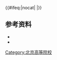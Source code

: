 {{Navbox
|name=北京高等院校
|title=[[北京市高等学校列表|北京高等院校]]
|state={{{state|autocollapse}}}
|image=
|style = text-align: left;
|groupstyle = text-align: center;
|bodyclass = hlist
|above=
*[[中国大陆高等学校列表]]
*[[北京市教育委员会]]

|group1=[[中华人民共和国军事院校列表|军事院校]]
|list1=
*[[中国人民解放军国防大学|国防大学]]<sup>[[中央军事委员会|（中央军委属）]][[副战区级]]本</sup>
*[[中国人民解放军战略支援部队航天工程大学|航天工程大学]]<sup>[[中国人民解放军战略支援部队|（战略支援部队）]][[正军级]]本</sup>
*[[中国人民解放军空军指挥学院|空军指挥学院]]<sup>[[中国人民解放军空军|（空军）]][[正军级]]本</sup>
*[[中国人民解放军陆军防化学院|陆军防化学院]]<sup>[[中国人民解放军陆军|（陆军）]][[副军级]]本</sup>
*[[中国人民解放军陆军装甲兵学院|陆军装甲兵学院]]<sup>[[中国人民解放军陆军|（陆军）]][[副军级]]本</sup>
*[[中国人民解放军陆军航空兵学院|陆军航空兵学院]]<sup>[[中国人民解放军陆军|（陆军）]][[副军级]]本</sup>
*[[中国人民武装警察部队特种警察学院|武警特警学院]]<sup>[[中国人民武装警察部队参谋部|（武警总部）]][[副军级]]本</sup>

|group2=[[中央部属高校|中央部属]]<br />[[普通高等学校|普通高校]]
|list2={{Navbox subgroup
|group1=[[中华人民共和国教育部直属高等学校列表|教育部]]
|list1=
*[[北京大学]]<sup>{{线路名|#00D2D3<!--一流学科-->}}{{线路名|#D22630<!--985-->}}{{线路名|#0092BC<!--211-->}}{{线路名|#97D700<!--国重-->}}</sup>
*[[清华大学]]<sup>{{线路名|#00D2D3<!--一流学科-->}}{{线路名|#D22630<!--985-->}}{{线路名|#0092BC<!--211-->}}{{线路名|#97D700<!--国重-->}}</sup>
*[[中国人民大学]]<sup>{{线路名|#00D2D3<!--一流学科-->}}{{线路名|#D22630<!--985-->}}{{线路名|#0092BC<!--211-->}}{{线路名|#97D700<!--国重-->}}</sup>
*[[北京师范大学]]<sup>{{线路名|#00D2D3<!--一流学科-->}}{{线路名|#D22630<!--985-->}}{{线路名|#0092BC<!--211-->}}{{线路名|#97D700<!--国重-->}}</sup>
*[[中国农业大学]]<sup>{{线路名|#00D2D3<!--一流学科-->}}{{线路名|#D22630<!--985-->}}{{线路名|#0092BC<!--211-->}}{{线路名|#97D700<!--国重-->}}</sup>
*[[北京科技大学]]<sup>{{线路名|#00D2D3<!--一流学科-->}}{{线路名|#0092BC<!--211-->}}{{线路名|#97D700<!--国重-->}}</sup>
*[[北京中医药大学]]<sup>{{线路名|#00D2D3<!--一流学科-->}}{{线路名|#0092BC<!--211-->}}{{线路名|#97D700<!--国重-->}}</sup>
*[[北京林业大学]]<sup>{{线路名|#00D2D3<!--一流学科-->}}{{线路名|#0092BC<!--211-->}}{{线路名|#97D700<!--国重-->}}</sup>
*[[中国矿业大学（北京）]]<sup>{{线路名|#00D2D3<!--一流学科-->}}{{线路名|#0092BC<!--211-->}}{{线路名|#97D700<!--国重-->}}</sup>
*[[中国地质大学（北京）]]<sup>{{线路名|#00D2D3<!--一流学科-->}}{{线路名|#0092BC<!--211-->}}{{线路名|#97D700<!--国重-->}}</sup>
*[[中国石油大学（北京）]]<sup>[[省部共建大学|（央企共建）]]{{线路名|#00D2D3<!--一流学科-->}}{{线路名|#0092BC<!--211-->}}{{线路名|#97D700<!--国重-->}}</sup>
*[[北京邮电大学]]<sup>{{线路名|#00D2D3<!--一流学科-->}}{{线路名|#0092BC<!--211-->}}{{线路名|#97D700<!--国重-->}}</sup>
*[[中国传媒大学]]<sup>{{线路名|#00D2D3<!--一流学科-->}}{{线路名|#0092BC<!--211-->}}</sup>
*[[中央美术学院]]<sup>{{线路名|#00D2D3<!--一流学科-->}}</sup>
*[[中国政法大学]]<sup>{{线路名|#00D2D3<!--一流学科-->}}{{线路名|#0092BC<!--211-->}}</sup>
*[[北京化工大学]]<sup>{{线路名|#00D2D3<!--一流学科-->}}{{线路名|#0092BC<!--211-->}}{{线路名|#97D700<!--国重-->}}</sup>
*[[华北电力大学]]<sup>{{线路名|#00D2D3<!--一流学科-->}}{{线路名|#0092BC<!--211-->}}{{线路名|#97D700<!--国重-->}}</sup>
*[[中央财经大学]]<sup>{{线路名|#00D2D3<!--一流学科-->}}{{线路名|#0092BC<!--211-->}}</sup>
*[[对外经济贸易大学]]<sup>{{线路名|#00D2D3<!--一流学科-->}}{{线路名|#0092BC<!--211-->}}{{线路名|#97D700<!--国重-->}}</sup>
*[[北京外国语大学]]<sup>{{线路名|#00D2D3<!--一流学科-->}}{{线路名|#0092BC<!--211-->}}</sup>
*[[北京交通大学]]<sup>{{线路名|#00D2D3<!--一流学科-->}}{{线路名|#0092BC<!--211-->}}{{线路名|#97D700<!--国重-->}}</sup>
*[[中央戏剧学院]]<sup>{{线路名|#00D2D3<!--一流学科-->}}</sup>
*[[中央音乐学院]]<sup>{{线路名|#00D2D3<!--一流学科-->}}{{线路名|#97D700<!--国重-->}}</sup>
*[[北京语言大学]]<sup>{{线路名|#97D700<!--国重-->}}</sup>

|group2=其它中<br />央部门<br />或单位
|list2=
*[[北京航空航天大学]]<sup>[[中华人民共和国工业和信息化部|（工信部属）]]{{线路名|#00D2D3<!--一流学科-->}}{{线路名|#D22630<!--985-->}}{{线路名|#0092BC<!--211-->}}{{线路名|#97D700<!--国重-->}}</sup>
*[[北京理工大学]]<sup>[[中华人民共和国工业和信息化部|（工信部属）]]{{线路名|#00D2D3<!--一流学科-->}}{{线路名|#D22630<!--985-->}}{{线路名|#0092BC<!--211-->}}{{线路名|#97D700<!--国重-->}}</sup>
*[[中央民族大学]]<sup>[[中华人民共和国国家民族事务委员会|（国家民委属）]]{{线路名|#00D2D3<!--一流学科-->}}{{线路名|#D22630<!--985-->}}{{线路名|#0092BC<!--211-->}}{{线路名|#97D700<!--国重-->}}</sup>
*[[北京协和医学院]]<sup>[[中华人民共和国国家卫生健康委员会|（卫生健康委属）]]{{线路名|#00D2D3<!--一流学科-->}}{{线路名|#D22630<!--985-->}}{{线路名|#0092BC<!--211-->}}{{线路名|#97D700<!--国重-->}}<ref group="校" >可使用“北京协和医学院—清华大学医学部”名称</ref></sup>
*[[中国人民公安大学]]<sup>[[中华人民共和国公安部|（公安部属）]]{{线路名|#00D2D3<!--一流学科-->}}</sup>
*[[北京体育大学]]<sup>[[国家体育总局|（体育总局属）]]{{线路名|#00D2D3<!--一流学科-->}}{{线路名|#0092BC<!--211-->}}{{线路名|#97D700<!--国重-->}}</sup>
*[[外交学院]]<sup>[[中华人民共和国外交部|（外交部属）]]{{线路名|#00D2D3<!--一流学科-->}}</sup>
*[[中国科学院大学]]<sup>[[中国科学院|（中科院属）]]{{线路名|#00D2D3<!--一流学科-->}}</sup>
*[[中国社会科学院大学]]<sup>[[中国社会科学院|（社科院属）]]</sup>
*[[北京电子科技学院]]<sup>[[中共中央办公厅|（中办属）]]</sup>
*[[国际关系学院 (北京)|国际关系学院]]<sup>[[中华人民共和国国家安全部|（国安部属）]]{{线路名|#97D700<!--国重-->}}</sup>
*[[中国劳动关系学院]]<sup>[[中华全国总工会|（全总属）]]</sup>
*[[中华女子学院]]<sup>[[中华全国妇女联合会|（全国妇联属）]]</sup>
*[[北京社会管理职业学院]]<sup>[[中华人民共和国民政部|（民政部属）]]</sup>
*[[中国消防救援学院]]<sup>[[中华人民共和国应急管理部|（应急部属）]]</sup>
}}

|group3=[[地方所属高校|市属<br />本科高校]]
|list3=
*[[首都师范大学]]<sup>[[省部共建大学|（省部共建）]]{{线路名|#00D2D3<!--一流学科-->}}</sup>
*[[北京工业大学]]<sup>{{线路名|#00D2D3<!--一流学科-->}}{{线路名|#0092BC<!--211-->}}</sup>
*[[中国音乐学院]]<sup>[[省部共建大学|（省部共建）]]{{线路名|#00D2D3<!--一流学科-->}}</sup>
*[[首都医科大学]]<sup>[[省部共建大学|（省部共建）]]</sup>
*[[首都经济贸易大学]]
*[[北京电影学院]]<sup>[[省部共建大学|（省部共建）]]</sup>
*[[北京建筑大学]]<sup>[[省部共建大学|（省部共建）]]</sup>
*[[北京联合大学]]
*[[北方工业大学]]
*[[北京工商大学]]
*[[北京信息科技大学]]
*[[北京石油化工学院]]<sup>[[省部共建大学|（央企共建）]]</sup>
*[[中国戏曲学院]]<sup>[[省部共建大学|（省部共建）]]</sup>
*[[北京印刷学院]]<sup>[[省部共建大学|（省部共建）]]</sup>
*[[北京服装学院]]
*[[首都体育学院]]
*[[北京第二外国语学院]]
*[[北京舞蹈学院]]
*[[北京农学院]]
*[[北京物资学院]]
*[[首钢工学院]]
*[[北京警察学院]]
----
*[[北京城市学院]]<sup>民</sup>
*[[吉利学院|吉利学院北京校区]]<sup>民（分）</sup>

|group4=[[独立学院]]
|list4=
*[[首都师范大学科德学院]]
*[[北京工商大学嘉华学院]]
*[[北京邮电大学世纪学院]]
*[[北京工业大学耿丹学院]]
*[[北京第二外国语学院中瑞酒店管理学院]]

|group5=市属<br />专科高校
|list5=
*[[北京青年政治学院]]
*[[北京信息职业技术学院]]
*[[北京经济管理职业学院]]
*[[北京工业职业技术学院]]
*[[北京交通职业技术学院]]
*[[北京农业职业学院]]
*[[北京电子科技职业学院]]
*[[北京京北职业技术学院]]
*[[北京戏曲艺术职业学院]]
*[[北京政法职业学院]]
*[[北京财贸职业学院]]
*[[北京劳动保障职业学院]]
*[[北京交通运输职业学院]]
*[[北京体育职业学院]]
*[[北京卫生职业学院]]
----
*[[北京科技经营管理学院]]<sup>民</sup>
*[[北京北大方正软件职业技术学院]]<sup>民</sup>
*[[北京经贸职业学院]]<sup>民</sup>
*[[北京汇佳职业学院]]<sup>民</sup>
*[[北京经济技术职业学院]]<sup>民</sup>
*[[北京科技职业学院]]<sup>民</sup>
*[[北京培黎职业学院]]<sup>民</sup>
*[[北京艺术传媒职业学院]]<sup>民</sup>
*[[北京网络职业学院]]<sup>民</sup>

|group6=[[中央部属高校|中央部属]]<br />[[成人高等学校|成人高校]]
|list6=
*[[国家开放大学|国家开放大学（中央广播电视大学）]]<sup>[[中华人民共和国教育部|（教育部属）]]</sup>
*[[国家法官学院]]<sup>[[中华人民共和国最高人民法院|（最高法属）]]</sup>
*[[国家检察官学院]]<sup>[[中华人民共和国最高人民检察院|（最高检属）]]</sup>
*[[中国人民公安大学|公安部高级警官学院]]<sup>[[中华人民共和国公安部|（公安部属）]]</sup>
*[[司法行政学院]]<sup>[[中华人民共和国司法部|（司法部属）]]</sup>
*[[中国民航管理干部学院]]<sup> [[中国民航局|（民航局属）]]</sup>
*<del>[[中南海业余大学]]</del><sup>[[中共中央办公厅|（中办属）]]</sup>
*<del>[[中央党校继续教育学院]]</del><sup>[[中共中央党校|（中央党校属）]]</sup>
*<del>[[中国记协职工新闻学院]]</del><sup>[[中华全国新闻工作者协会|（中国记协属）]]</sup>

|group7=市属<br />成人高校
|list7=
*[[北京开放大学|北京开放大学（北京广播电视大学）]]
*[[北京市总工会职工大学]]
*[[北京教育学院]]
*[[北京宣武红旗业余大学]]
*[[北京市崇文区职工大学]]
*[[北京市海淀区职工大学]]
*[[北京开放大学]]
*[[北京医药职工大学]]
*[[北京市东城区职工业余大学]]
*[[北京市石景山区业余大学]]
*[[北京市建设职工大学]]
*[[北京市农工商联合总公司职工大学]]
*[[华北电业联合职工大学]]
*[[北京市丰台区职工大学]]
*[[首都联合职工大学]]
*[[北京市西城经济科学大学]]
*[[北京市朝阳社区学院]]

|belowstyle=text-align: left;
|below=  {{线路名|#00D2D3<!--一流学科-->}}：[[世界一流大学和一流学科建设]]；<br>{{线路名|#D22630<!--985-->}}：[[985工程|原985工程院校]]；{{线路名|#0092BC<!--211-->}}：[[211工程|原211工程院校]]；{{线路名|#97D700<!--国重-->}}：[[全国重点大学|原全国重点大学]]。<br><sup>本</sup>：办学层次为[[本科教育|本科]]的高校；<sup>专</sup>：办学层次为[[專科學校|专科]]的高校；<sup>民</sup>：民办高校；<sup>成</sup>：成人高校；<sup>（分）</sup>：高等院校的分校或校区，不具备独立备案资格。<br />截至2017年5月31日，[[北京市]]有普通高校92所（其中民办普通高校16所），成人高校23所。<br><references group="校" />
}}<includeonly>{{#ifeq:{{{1}}}|nocat|<!-- 空 -->|[[Category:北京高等院校]]}}</includeonly><noinclude>
== 参考资料 ==
*{{Cite web|url=http://www.moe.gov.cn/srcsite/A03/moe_634/201706/t20170614_306900.html|title =教育部：高等学校名单|accessdate=2018-02-06|date=2017-05-31|publisher=教育部}}
*{{Cite web|url=http://www.mod.gov.cn/info/2017-06/29/content_4784010.htm|title=国防部公布调整改革后军队院校名称|author= 刘上靖|accessdate=2017-09-25|date=2017-06-29|publisher=中华人民共和国國防部}}
[[Category:北京高等院校导航模板| ]]
</noinclude>